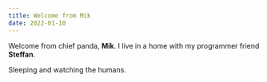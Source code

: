 ```yaml
---
title: Welcome from Mik
date: 2022-01-10
---
```


Welcome from chief panda, **Mik**.
I live in a home with my programmer friend **Steffan**.

Sleeping and watching the humans.
